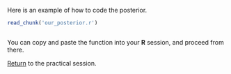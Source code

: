 Here is an example of how to code the posterior.

```r
read_chunk('our_posterior.r')
```

```r
```

You can copy and paste the function into your **R** session, and proceed from there.

[Return](introduction.md#calculate-the-posterior) to the practical session.
